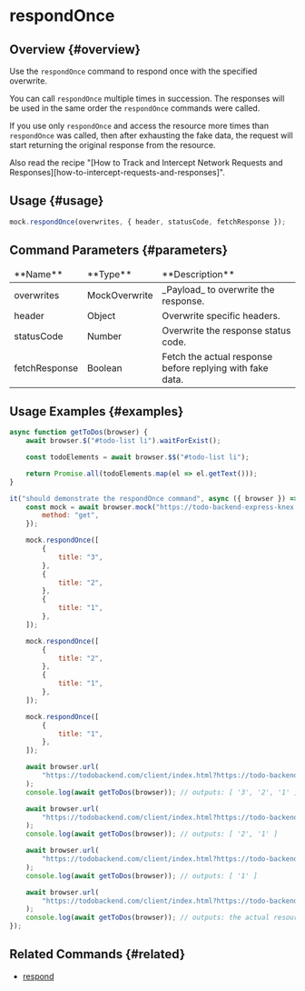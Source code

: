 
# respondOnce

## Overview {#overview}

Use the `respondOnce` command to respond once with the specified overwrite.

You can call `respondOnce` multiple times in succession. The responses will be used in the same order the `respondOnce` commands were called.

If you use only `respondOnce` and access the resource more times than `respondOnce` was called, then after exhausting the fake data, the request will start returning the original response from the resource.

<Admonition type="info">
    Also read the recipe "[How to Track and Intercept Network Requests and
    Responses][how-to-intercept-requests-and-responses]".
</Admonition>

## Usage {#usage}

```javascript
mock.respondOnce(overwrites, { header, statusCode, fetchResponse });
```

## Command Parameters {#parameters}

<table>
<thead>
<tr><td>**Name**</td><td>**Type**</td><td>**Description**</td></tr>
</thead>
<tbody>
<tr><td>overwrites</td><td>MockOverwrite</td><td>_Payload_ to overwrite the response.</td></tr>
<tr><td>header</td><td>Object</td><td>Overwrite specific headers.</td></tr>
<tr><td>statusCode</td><td>Number</td><td>Overwrite the response status code.</td></tr>
<tr><td>fetchResponse</td><td>Boolean</td><td>Fetch the actual response before replying with fake data.</td></tr>

</tbody>
</table>

## Usage Examples {#examples}

```javascript
async function getToDos(browser) {
    await browser.$("#todo-list li").waitForExist();

    const todoElements = await browser.$$("#todo-list li");

    return Promise.all(todoElements.map(el => el.getText()));
}

it("should demonstrate the respondOnce command", async ({ browser }) => {
    const mock = await browser.mock("https://todo-backend-express-knex.herokuapp.com/", {
        method: "get",
    });

    mock.respondOnce([
        {
            title: "3",
        },
        {
            title: "2",
        },
        {
            title: "1",
        },
    ]);

    mock.respondOnce([
        {
            title: "2",
        },
        {
            title: "1",
        },
    ]);

    mock.respondOnce([
        {
            title: "1",
        },
    ]);

    await browser.url(
        "https://todobackend.com/client/index.html?https://todo-backend-express-knex.herokuapp.com/",
    );
    console.log(await getToDos(browser)); // outputs: [ '3', '2', '1' ]

    await browser.url(
        "https://todobackend.com/client/index.html?https://todo-backend-express-knex.herokuapp.com/",
    );
    console.log(await getToDos(browser)); // outputs: [ '2', '1' ]

    await browser.url(
        "https://todobackend.com/client/index.html?https://todo-backend-express-knex.herokuapp.com/",
    );
    console.log(await getToDos(browser)); // outputs: [ '1' ]

    await browser.url(
        "https://todobackend.com/client/index.html?https://todo-backend-express-knex.herokuapp.com/",
    );
    console.log(await getToDos(browser)); // outputs: the actual resource response
});
```

## Related Commands {#related}

-   [respond](../respond)

[how-to-intercept-requests-and-responses]: ../../../guides/how-to-intercept-requests-and-responses
